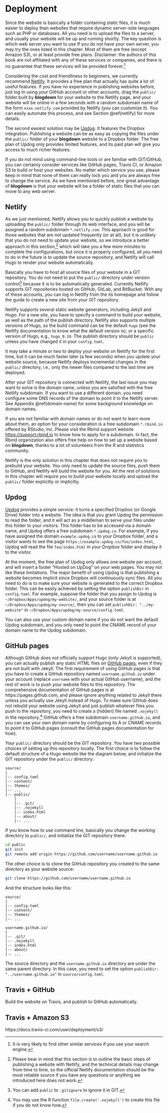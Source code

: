 # Deployment

Since the website is basically a folder containing static files, it is much easier to deploy than websites that require dynamic server-side languages such as PHP or databases. All you need is to upload the files to a server, and usually your website will be up and running shortly. The key question is which web server you want to use If you do not have your own server, you may try the ones listed in this chapter. Most of them are free (except Amazon S3), or at least provide free plans. Disclaimer: the authors of this book are not affiliated with any of these services or companies, and there is no guarantee that these services will be provided forever.^[It is very likely to find other similar services if you use your search engine.] 

Considering the cost and friendliness to beginners, we currently recommend [Netlify](https://www.netlify.com). It provides a free plan that actually has quite a lot of useful features. If you have no experience in publishing websites before, just log in using your GitHub account or other accounts, drag the `public/` folder built by **blogdown** for your website to the Netlify page, and your website will be online in a few seconds with a random subdomain name of the form `xxxx.netlify.com` provided by Netlify (you can customize it). You can easily automate this process, and see Section \@ref(netlify) for more details.

The second easiest solution may be [Updog](https://updog.co). It features the Dropbox integration. Publishing a website can be as easy as copying the files under the `public/` folder of your **blogdown** website to a Dropbox folder. The free plan of Updog only provides limited features, and its paid plan will give you access to much richer features.

If you do not mind using command-line tools or are familiar with GIT/GitHub, you can certainly consider services like GitHub pages, Travis CI, or Amazon S3 to build or host your websites. No matter which service you use, please keep in mind that none of them can really lock you and you are always free to change the service. As we have mentioned before, one great advantage of **blogdown** is that your website will be a folder of static files that you can move to any web server.

## Netlify

As we just mentioned, Netlify allows you to quickly publish a website by uploading the `public/` folder through its web interface, and you will be assigned a random subdomain `*.netlify.com`. This approach is good for those websites that are not updated frequently (or at all), but it is unlikely that you do not need to update your website, so we introduce a better approach in this section,^[Please bear in mind that this section is to outline the basic steps of publishing a website with Netlify, and the technical details may change from time to time, so the official Netlify documentation should be the most reliable source if you have any questions or anything we introduced here does not work.] which will take you a few more minutes to complete the configurations, but once it is properly configured, all you need to do in the future is to update the source repository, and Netlify will call Hugo to render your website automatically.

Basically you have to host all source files of your website in a GIT repository. You do not need to put the `public/` directory under version control^[You can add `public` to `.gitignore` to ignore it in GIT.] because it is to be automatically generated. Currently Netlify supports GIT repositories hosted on GitHub, GitLab, and BitBucket. With any of these accounts, you can log in Netlify from the its homepage and follow the guide to create a new site from your GIT repository.

Netlify supports several static website generators, including Jekyll and Hugo. For a new site, you have to specify a command to build your website, as well as the path of the publish directory. Netlify also supports multiple versions of Hugo, so the build command can be the default `hugo` (see the Netlify documentation to know what the default version is), or a specific version of Hugo, e.g., `hugo_0.19`. The publish directory should be `public` unless you have changed it in your `config.toml`.

It may take a minute or two to deploy your website on Netlify for the first time, but it can be much faster later (a few seconds) when you update your website source, because Netlify deploys incremental changes in the `public/` directory, i.e., only the newer files compared  to the last time are deployed.

After your GIT repository is connected with Netlify, the last issue you may want to solve is the domain name, unless you are satisfied with the free Netlify subdomain. If you want to use a different domain, you need configure some DNS records of the domain to point it to the Netlify server. See Appendix \@ref(domain-name) for some background knowledge on domain names.

If you are not familiar with domain names or do not want to learn more about them, an option for your consideration is a free subdomain `*.rbind.io` offered by RStudio, Inc. Please visit the Rbind support website <https://support.rbind.io> to know how to apply for a subdomain. In fact, the Rbind organization also offers free help on how to set up a website based on **blogdown**, thanks to a lot of volunteers from the R and statistics community.

Netlify is the only solution in this chapter that does not require you to prebuild your website. You only need to update the source files, push them to GitHub, and Netlify will build the website for you. All the rest of solutions in this chapter will require you to build your website locally and upload the `public/` folder explicitly or implicitly.

## Updog

[Updog](https://updog.co) provides a simple service: it turns a specified Dropbox (or Google Drive) folder into a website. The idea is that you grant Updog the permission to read the folder, and it will act as a middleman to serve your files under this folder to your visitors. This folder has to be accessed via a domain name, and Updog offers a free subdomain `*.updog.co`. For example, if you have assigned the domain `example.updog.co` to your Dropbox folder, and a visitor wants to see the page `https://example.updog.co/foo/index.html`, Updog will read the file `foo/index.html` in your Dropbox folder and display it to the visitor.

At the moment, the free plan of Updog only allows one website per account, and will insert a footer "Hosted on UpDog" on your web pages. You may not like these limitations. The major benefit of using Updog is that publishing a website becomes implicit since Dropbox will continuously sync files. All you need to do is to make sure your website is generated to the correct Dropbox folder. This can be easily achieved by setting the option `publishDir` in `config.toml`. For example, suppose the folder that you assign to Updog is `~/Dropbox/Apps/updog/my-website/`, and your source folder is at `~/Dropbox/Apps/updog/my-source/`, then you can set `publishDir: "../my-website"` in `~/Dropbox/Apps/updog/my-source/config.toml`.

You can also use your custom domain name if you do not want the default Updog subdomain, and you only need to point the CNAME record of your domain name to the Updog subdomain.

## GitHub pages

Although GitHub does not officially support Hugo (only Jekyll is supported), you can actually publish any static HTML files on [GitHub pages](https://pages.github.com/), even if they are not built with Jekyll. The first requirement of using GitHub pages is that you have to create a GitHub repository named `username.github.io` under your account (replace `username` with your actual GitHub username), and the rest of work is to push your website files to this repository. The comprehensive documentation of GitHub pages is at https://pages.github.com, and please ignore anything related to Jekyll there unless you actually use Jekyll instead of Hugo. To make sure GitHub does not rebuild your website using Jekyll and just publish whatever files you push to the repository, you need to create a (hidden) file named `.nojekyll` in the repository.^[You may use the R function `file.create('.nojekyll')` to create this file if you do not know how.] GitHub offers a free subdomain `username.github.io`, and you can use your own domain name by configuring its A or CNAME records to point it to GitHub pages (consult the GitHub pages documentation for how).

Your `public/` directory should be the GIT repository. You have two possible choices of setting up this repository locally. The first choice is to follow the default structure of a Hugo website like the diagram below, and initialize the GIT repository under the `public/` directory:

```
source/
|
|-- config.toml
|-- content/
|-- themes/
|-- ...
|-- public/
    |
    |-- .git/
    |-- .nojekyll
    |-- index.html
    |-- about/
    |-- ...
```

If you know how to use command line, basically you change the working directory to `public/`, and initialize the GIT repository there:

```bash
cd public
git init
git remote add origin https://github.com/username/username.github.io
```

The other choice is to clone the GitHub repository you created to the same directory as your website source:

```bash
git clone https://github.com/username/username.github.io
```

And the structure looks like this:

```
source/
|
|-- config.toml
|-- content/
|-- themes/
|-- ...

username.github.io/
|
|-- .git/
|-- .nojekyll
|-- index.html
|-- about/
|-- ...
```

The source directory and the `username.github.io` directory are under the same parent directory. In this case, you need to set the option `publishDir: "../username.github.io"` in `source/config.toml`.



## Travis + GitHub

Build the website on Travis, and publish to GitHub automatically.

## Travis + Amazon S3

https://docs.travis-ci.com/user/deployment/s3/

